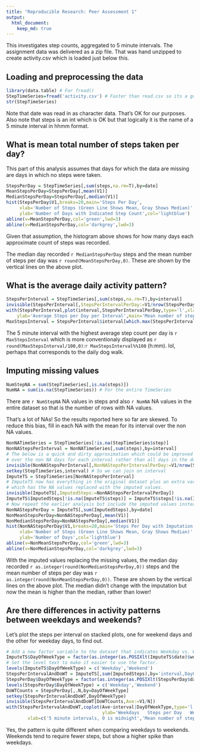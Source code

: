 ```yaml
---
title: "Reproducible Research: Peer Assessment 1"
output: 
  html_document:
    keep_md: true
---
```


This investigates step counts, aggregated to 5 minute intervals. The assignment data was delivered as a zip file. That was hand unzipped to create activity.csv which is loaded just below this.

## Loading and preprocessing the data

```r
library(data.table) # For fread()
StepTimeSeries=fread('activity.csv') # Faster than read.csv so its a good habit to use this.
str(StepTimeSeries)
```

Note that date was read in as character data. That's OK for our purposes. Also note that steps is an int which is OK but that logically it is the name of a 5 minute interval in hhmm format.

## What is mean total number of steps taken per day?

This part of this analysis assumes that days for which the data are missing are days in which no steps were taken.
```r
StepsPerDay = StepTimeSeries[,sum(steps,na.rm=T),by=date]
MeanStepsPerDay=StepsPerDay[,mean(V1)]
MedianStepsPerDay=StepsPerDay[,median(V1)]
hist(StepsPerDay$V1,breaks=20,main='Steps Per Day',
     xlab='Number of Steps (Green Line Shows Mean, Gray Shows Median)',
     ylab='Number of Days with Indicated Step Count',col='lightblue')
abline(v=MeanStepsPerDay,col='green',lwd=3)
abline(v=MedianStepsPerDay,col='darkgrey',lwd=3)
```

Given that assumption, the histogram above shows for how many days each approximate count of steps was recorded.

The median day recorded `r MedianStepsPerDay` steps and the mean number of steps per day was `r round(MeanStepsPerDay,0)`. These are shown by the vertical lines on the above plot.

## What is the average daily activity pattern?

```r
StepsPerInterval = StepTimeSeries[,sum(steps,na.rm=T),by=interval]
invisible(StepsPerInterval[,StepsPerIntervalPerDay:=V1/nrow(StepsPerDay)])
with(StepsPerInterval,plot(interval,StepsPerIntervalPerDay,type='l',xlab='5 minute intervals, 0 is midnight',
    ylab='Average Steps per Day per Interval',main='Mean number of steps for each interval'))
MaxStepsInterval = StepsPerInterval$interval[which.max(StepsPerInterval$StepsPerIntervalPerDay)]
```

The 5 minute interval with the highest average step count per day is `r MaxStepsInterval` which is more conventionaly displayed as `r round(MaxStepsInterval/100,0)`:`r MaxStepsInterval%%100` (h:mm). lol, perhaps that corresponds to the daily dog walk.

## Imputing missing values

```r
NumStepNA = sum(StepTimeSeries[,is.na(steps)])
NumNA = sum(is.na(StepTimeSeries)) # For the entire TimeSeries
```

There are `r NumStepNA` NA values in steps and also `r NumNA` NA values in the entire dataset so that is the number of rows with NA values.

That's a lot of NAs! So the results reported here so far are skewed. To reduce this bias, fill in each NA with the mean for its interval over the non NA values.

```r
NonNATimeSeries = StepTimeSeries[!is.na(StepTimeSeries$step)]
NonNAStepsPerInterval = NonNATimeSeries[,sum(steps),by=interval]
# The below is a quick and dirty approximation which could be improved by averaging
# over the non NA days for each interval rather than all days in the dataset.
invisible(NonNAStepsPerInterval[,NonNAStepsPerIntervalPerDay:=V1/nrow(StepsPerDay)])
setkey(StepTimeSeries,interval) # So we can join on interval
ImputeTS = StepTimeSeries[NonNAStepsPerInterval]
# ImputeTS now has everything in the original dataset plus an extra variable ImputedSteps
# which has the NA values replaced with the imputed values.
invisible(ImputeTS[,ImputedSteps:=NonNAStepsPerIntervalPerDay])
ImputeTS$ImputedSteps[!is.na(ImputeTS$steps)] = ImputeTS$steps[!is.na(ImputeTS$steps)]
# Now repeat the earlier analysis but include the imputed values instead of 0 for NA
NonNAStepsPerDay = ImputeTS[,sum(ImputedSteps),by=date]
NonMeanStepsPerDay=NonNAStepsPerDay[,mean(V1)]
NonMedianStepsPerDay=NonNAStepsPerDay[,median(V1)]
hist(NonNAStepsPerDay$V1,breaks=20,main='Steps Per Day with Imputation for NAs',
     xlab='Number of Steps (Green Line Shows Mean, Gray Shows Median)',
     ylab='Number of Days',col='lightblue')
abline(v=NonMeanStepsPerDay,col='green',lwd=3)
abline(v=NonMedianStepsPerDay,col='darkgrey',lwd=3)
```

With the imputed values replacing the missing values, the median day recorded `r as.integer(round(NonMedianStepsPerDay,0))` steps and the mean number of steps per day was `r as.integer(round(NonMeanStepsPerDay,0))`. These are shown by the vertical lines on the above plot. The median didn't change with the imputation but now the mean is higher than the median, rather than lower!


## Are there differences in activity patterns between weekdays and weekends?

Let's plot the steps per interval on stacked plots, one for weekend days and the other for weekday days, to find out.

```r
# Add a new factor variable to the dataset that indicates Weekday vs. Weekend.
ImputeTS$DayOfWeekType = factor(as.integer(as.POSIXlt(ImputeTS$date)$wday %in% c(0,6)))
# Set the level text to make it easier to use the factor.
levels(ImputeTS$DayOfWeekType) = c('Weekday','Weekend')
StepsPerIntervalAndDoWT = ImputeTS[,sum(ImputedSteps),by='interval,DayOfWeekType']
StepsPerDay$DayOfWeekType = factor(as.integer(as.POSIXlt(StepsPerDay$date)$wday %in% c(0,6)))
levels(StepsPerDay$DayOfWeekType) = c('Weekday','Weekend')
DoWTCounts = StepsPerDay[,.N,by=DayOfWeekType]
setkey(StepsPerIntervalAndDoWT,DayOfWeekType)
invisible(StepsPerIntervalAndDoWT[DoWTCounts,Ave:=V1/N])
with(StepsPerIntervalAndDoWT,coplot(Ave~interval|DayOfWeekType,type='l',show.given=F,columns=1,
                                    ylab='Weekdays   Steps per Day   Weekend',
        xlab=c('5 minute intervals, 0 is midnight','Mean number of steps for each interval')))
```

Yes, the pattern is quite different when comparing weekdays to weekends. Weekends tend to require fewer steps, but show a higher spike than weekdays.
